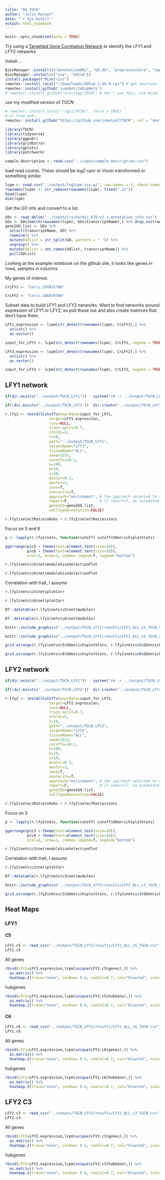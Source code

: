 ```yaml
---
title: "06_TGCN"
author: "Julin Maloof"
date: "`r Sys.Date()`"
output: html_notebook
---
```


```r
knitr::opts_chunk$set(echo = TRUE)
```

Try using a [Targetted Gene Correlation Network](https://www.nature.com/articles/s41598-024-67329-7) to identify the LFY1 and LFY2 networks

Install...
```r
BiocManager::install(c("AnnotationDBi", "GO.db", "preprocessCore", "impute", "rrvgo", "ComplexHeatmap"))
BiocManager::install(c("sva", "GOSim"))
install.packages("MLmetrics")
remotes::install_local("~/Downloads/GOSim_1.40.0.tgz") # get download link from https://bioconductor.org/packages/3.18/bioc/html/GOSim.html
remotes::install_github('juanbot/CoExpNets') 
# remotes::install_github("aliciagp/TGCN") # don't use this, use mine, see below!
```

use my modified version of TGCN
```r
# remotes::install_local("~/git/TGCN/", force = TRUE)
# or from web:
remotes::install_github("https://github.com/jnmaloof/TGCN", ref = "dev")
```


```r
library(TGCN)
library(tidyverse)
library(ggpubr)
library(gridExtra)
library(gplots)
library(patchwork)
```

```r
sample.description <- read.csv("../input/sample.description.csv")
```


load read counts. These should be log2 cpm or Voom transformed or something similar.

```r
lcpm <- read.csv("../output/log2cpm.csv.gz", row.names = 1, check.names = FALSE) 
rownames(lcpm) <- str_remove(rownames(lcpm), fixed(".v2"))
head(lcpm)
dim(lcpm)
```
Get the GO info and convert to a list.
```r
GOs <- read_delim("../input/Crichardii_676_v2.1.annotation_info.txt")
GOs <- GOs[match(rownames(lcpm), GOs$transcriptName),] %>% drop_na(transcriptName)
gene2GO.list <- GOs %>% 
  select(transcriptName, GO) %>%
  rowwise() %>%
  mutate(GOlist = str_split(GO, pattern = " ")) %>%
  ungroup() %>%
  mutate(GOlist = set_names(GOlist, transcriptName)) %>%
  pull(GOlist)
```

Looking at the example notebook on the github site, it looks like genes in rows, samples in columns

My genes of interest.
```r
CrLFY1 <- "Ceric.33G031700"

CrLFY2 <- "Ceric.18G076300"
```

Subset data to build LFY1 and LFY2 networks.  Want to find networks around expression of LFY1 or LFY2, so pull those out and also create matrices that don't have them.
```r
LFY1.expression <- lcpm[str_detect(rownames(lcpm), CrLFY1),] %>%
  unlist() %>%
  as.vector()

input_for_LFY1 <- lcpm[str_detect(rownames(lcpm), CrLFY1, negate = TRUE),]

LFY2.expression <- lcpm[str_detect(rownames(lcpm), CrLFY2),] %>%
  unlist() %>%
  as.vector()

input_for_LFY2 <- lcpm[str_detect(rownames(lcpm), CrLFY2, negate = TRUE),]
```

## LFY1 network
```r
if(dir.exists("../output/TGCN_LFY1"))   system("rm -r ../output/TGCN_LFY1")

if(!dir.exists("../output/TGCN_LFY1"))  dir.create("../output/TGCN_LFY1")

r.lfy1 <- testAllCutoffs(exprData=input_for_LFY1,
                    target=LFY1.expression,
                    covs=NULL,
                    train.split=0.7,
                    nfolds=5,
                    t=10,
                    path="../output/TGCN_LFY1",
                    targetName="LFY1",
                    tissueName="ALL",
                    seed=3333,
                    cutoffs=10:1,
                    n=100, 
                    m=10, 
                    s=10, 
                    minCor=0.3,
                    maxTol=3,
                    save=T,
                    overwrite=T,
                    approach="enrichment", # the approach selected to complete the seed modules
                    report=F,              # if report=T, an automated report will be created
                    gene2GO=gene2GO.list,
                    cellTypeAnnotation=FALSE)
```



```r
r.lfy1$selectRatio$nHubs + r.lfy1$selectRatio$stats
```
Focus on 5 and 6

```r
p <- lapply(r.lfy1$nets, function(cutoff) cutoff$GOenrich$plotStats) 

ggarrange(p$c5 + theme(text=element_text(size=10)), 
          p$c6 + theme(text=element_text(size=10)), 
          ncol=2, nrow=1, common.legend=T, legend="bottom")
```

```r
r.lfy1$nets$c5$net$moduleSizeSelectionPlot
```

```r
r.lfy1$nets$c6$net$moduleSizeSelectionPlot
```

Correlation with trait, I assume
```r
r.lfy1$nets$c5$net$plotCorr
```

```r
r.lfy1$nets$c6$net$plotCorr
```


```r
DT::datatable(r.lfy1$nets$c5$net$modules)
```

```r
DT::datatable(r.lfy1$nets$c6$net$modules)
```


```r
knitr::include_graphics("../output/TGCN_LFY1/results/LFY1_ALL_c5_TGCN_crossTabPlot.png")
```


```r
knitr::include_graphics("../output/TGCN_LFY1/results/LFY1_ALL_c6_TGCN_crossTabPlot.png")
```

```r
grid.arrange(r.lfy1$nets$c5$GOenrich$plotStats, r.lfy1$nets$c5$GOenrich$plotNterms, nrow=2)
```

```r
grid.arrange(r.lfy1$nets$c6$GOenrich$plotStats, r.lfy1$nets$c6$GOenrich$plotNterms, nrow=2)
```


## LFY2 network
```r
if(dir.exists("../output/TGCN_LFY2"))   system("rm -r ../output/TGCN_LFY2")

if(!dir.exists("../output/TGCN_LFY2"))  dir.create("../output/TGCN_LFY2")

r.lfy2 <- testAllCutoffs(exprData=input_for_LFY2,
                    target=LFY2.expression,
                    covs=NULL,
                    train.split=0.7,
                    nfolds=5,
                    t=10,
                    path="../output/TGCN_LFY2",
                    targetName="LFY2",
                    tissueName="ALL",
                    seed=3333,
                    cutoffs=10:1,
                    n=100, 
                    m=10, 
                    s=10, 
                    minCor=0.3,
                    maxTol=3,
                    save=T,
                    overwrite=T,
                    approach="enrichment", # the approach selected to complete the seed modules
                    report=F,              # if report=T, an automated report will be created
                    gene2GO=gene2GO.list,
                    cellTypeAnnotation=FALSE)
```



```r
r.lfy2$selectRatio$nHubs + r.lfy2$selectRatio$stats
```
Focus on 3

```r
p <- lapply(r.lfy2$nets, function(cutoff) cutoff$GOenrich$plotStats) 

ggarrange(p$c3 + theme(text=element_text(size=10)), 
          p$c4 + theme(text=element_text(size=10)), 
          ncol=2, nrow=1, common.legend=T, legend="bottom")
```

```r
r.lfy2$nets$c3$net$moduleSizeSelectionPlot
```

Correlation with trait, I assume

```r
r.lfy2$nets$c3$net$plotCorr
```


```r
DT::datatable(r.lfy2$nets$c3$net$modules)
```

```r
knitr::include_graphics("../output/TGCN_LFY2/results/LFY2_ALL_c3_TGCN_crossTabPlot.png")
```

```r
grid.arrange(r.lfy2$nets$c3$GOenrich$plotStats, r.lfy2$nets$c3$GOenrich$plotNterms, nrow=2)
```


## Heat Maps

### LFY1

#### C5

```r
LFY1.c5 <- read_csv("../output/TGCN_LFY1/results/LFY1_ALL_c5_TGCN.csv")
LFY1.c5
```

All genes
```r
rbind(LFY1=LFY1.expression,lcpm[unique(LFY1.c5$genes),]) %>%
  as.matrix() %>%
  heatmap.2(trace="none", cexRow= 0.6, cexCol=0.7, col="bluered", scale="row")
```
hubgenes
```r
rbind(LFY1=LFY1.expression,lcpm[unique(LFY1.c5$hubGene),]) %>%
  as.matrix() %>%
  heatmap.2(trace="none", cexRow= 0.6, cexCol=0.7, col="bluered", scale="row")
```

#### C6

```r
LFY1.c6 <- read_csv("../output/TGCN_LFY1/results/LFY1_ALL_c6_TGCN.csv")
LFY1.c6
```

All genes
```r
rbind(LFY1=LFY1.expression,lcpm[unique(LFY1.c6$genes),]) %>%
  as.matrix() %>%
  heatmap.2(trace="none", cexRow= 0.5, cexCol=0.7, col="bluered", scale="row")
```
hubgenes
```r
rbind(LFY1=LFY1.expression,lcpm[unique(LFY1.c6$hubGene),]) %>%
  as.matrix() %>%
  heatmap.2(trace="none", cexRow= 0.6, cexCol=0.7, col="bluered", scale="row")
```

## LFY2 C3

```r
LFY2.c3 <- read_csv("../output/TGCN_LFY2/results/LFY2_ALL_c3_TGCN.csv")
LFY2.c3
```

All genes
```r
rbind(LFY2=LFY2.expression,lcpm[unique(LFY2.c3$genes),]) %>%
  as.matrix() %>%
  heatmap.2(trace="none", cexRow= 0.6, cexCol=0.7, col="bluered", scale="row")
```
hubgenes
```r
rbind(LFY2=LFY2.expression,lcpm[unique(LFY2.c3$hubGene),]) %>%
  as.matrix() %>%
  heatmap.2(trace="none", cexRow= 0.6, cexCol=0.7, col="bluered", scale="row")
```